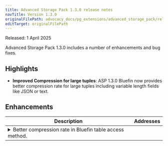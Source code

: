 ```yaml
---
title: Advanced Storage Pack 1.3.0 release notes
navTitle: Version 1.3.0
originalFilePath: advocacy_docs/pg_extensions/advanced_storage_pack/rel_notes/src/relnote_1.3.0.yml
editTarget: originalFilePath
---
```


Released: 1 April 2025

Advanced Storage Pack 1.3.0 includes a number of enhancements and bug fixes.

## Highlights

- **Improved Compression for large tuples**: ASP 1.3.0 Bluefin now provides better compression rate for large tuples including variable length fields like JSON or text.

## Enhancements

<table class="table w-100"><thead><tr><th>Description</th><th width="10%">Addresses</th></tr></thead><tbody>
<tr><td><details><summary>Better compression rate in Bluefin table access method.</summary><hr/><p>In order to provide better compression rate for large records including variable length fields (JSON, text), this new release of Bluefin can now decide to compress data using regular LZ4 compression, instead of delta compression. This new compression method can also be used to compress reference tuples. The reference tuples are the first tuples stored on a Postgres page, they are by definition not eligible to delta compression and were previously stored uncompressed. The choice of the compression method is automatically made by the table access method: the one giving the better compression rate is chosen. Under certain circumstances, this new release increases the compression rate from 28% to 57%.</p>
</details></td><td></td></tr>
</tbody></table>


